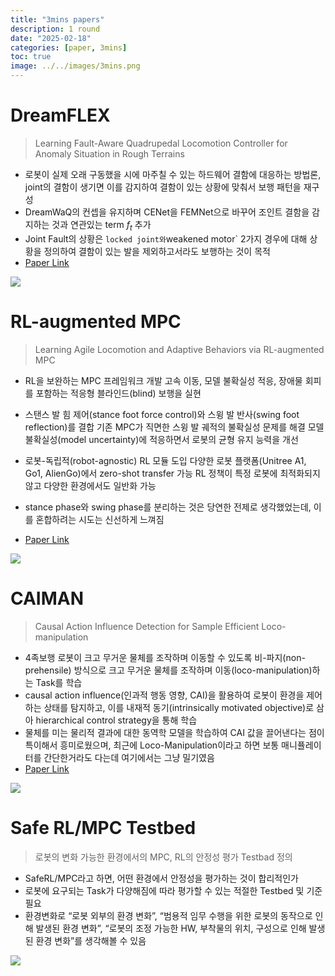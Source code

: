 ```yaml
---
title: "3mins papers"
description: 1 round
date: "2025-02-18"
categories: [paper, 3mins]
toc: true
image: ../../images/3mins.png
---
```


# DreamFLEX
> Learning Fault-Aware Quadrupedal Locomotion  Controller for Anomaly Situation in Rough Terrains

- 로봇이 실제 오래 구동했을 시에 마주칠 수 있는 하드웨어 결함에 대응하는 방법론, joint의 결함이 생기면 이를 감지하여 결함이 있는 상황에 맞춰서 보행 패턴을 재구성
- DreamWaQ의 컨셉을 유지하며 CENet을 FEMNet으로 바꾸어 조인트 결함을 감지하는 것과 연관있는 term $f_t$ 추가
- Joint Fault의 상황은 `locked joint와 `weakened motor` 2가지 경우에 대해 상황을 정의하여 결함이 있는 발을 제외하고서라도 보행하는 것이 목적
- [Paper Link](https://arxiv.org/abs/2502.05817)

![](../../images/2025-02-18-papers/dreamflex.jpg)



# RL-augmented MPC

>  Learning Agile Locomotion and Adaptive Behaviors via RL-augmented MPC

- RL을 보완하는 MPC 프레임워크 개발
  고속 이동, 모델 불확실성 적응, 장애물 회피를 포함하는 적응형 블라인드(blind) 보행을 실현
- 스탠스 발 힘 제어(stance foot force control)와 스윙 발 반사(swing foot reflection)를 결합
  기존 MPC가 직면한 스윙 발 궤적의 불확실성 문제를 해결
  모델 불확실성(model uncertainty)에 적응하면서 로봇의 균형 유지 능력을 개선
- 로봇-독립적(robot-agnostic) RL 모듈 도입
  다양한 로봇 플랫폼(Unitree A1, Go1, AlienGo)에서 zero-shot transfer 가능
  RL 정책이 특정 로봇에 최적화되지 않고 다양한 환경에서도 일반화 가능

- stance phase와 swing phase를 분리하는 것은 당연한 전제로 생각했었는데, 이를 혼합하려는 시도는 신선하게 느껴짐
- [Paper Link](https://arxiv.org/abs/2310.09442) 

![](../../images/2025-02-18-papers/rl-aug-mpc.jpeg)

# CAIMAN

>  Causal Action Influence Detection for Sample Efficient Loco-manipulation

- 4족보행 로봇이 크고 무거운 물체를 조작하며 이동할 수 있도록 비-파지(non-prehensile) 방식으로 크고 무거운 물체를 조작하며 이동(loco-manipulation)하는 Task를 학습
- causal action influence(인과적 행동 영향, CAI)을 활용하여 로봇이 환경을 제어하는 상태를 탐지하고, 이를 내재적 동기(intrinsically motivated objective)로 삼아 hierarchical control strategy을 통해 학습
- 물체를 미는 물리적 결과에 대한 동역학 모델을 학습하여 CAI 값을 끌어낸다는 점이 특이해서 흥미로웠으며, 최근에 Loco-Manipulation이라고 하면 보통 매니퓰레이터를 간단한거라도 다는데 여기에서는 그냥 밀기였음
- [Paper Link](https://arxiv.org/abs/2502.00835)

![](../../images/2025-02-18-papers/caiman.png)



# Safe RL/MPC Testbed

> 로봇의 변화 가능한 환경에서의 MPC, RL의 안정성 평가 Testbad 정의

- SafeRL/MPC라고 하면, 어떤 환경에서 안정성을 평가하는 것이 합리적인가
- 로봇에 요구되는 Task가 다양해짐에 따라 평가할 수 있는 적절한 Testbed 및 기준 필요
- 환경변화로 "로봇 외부의 환경 변화", "범용적 임무 수행을 위한 로봇의 동작으로 인해 발생된 환경 변화", "로봇의 조정 가능한 HW, 부착물의 위치, 구성으로 인해 발생된 환경 변화"를 생각해볼 수 있음



![](../../images/2025-02-18-papers/round1-pcw.png)